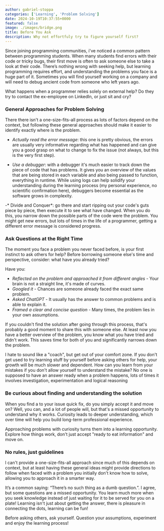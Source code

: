 ```yaml
---
author: gabriel-stoppa
categories: ['Learning', 'Problem Solving']
date: 2024-10-19T10:37:55+0000
featured: false
image: ./images/bridge.png
title: Before You Ask
description: Why not effortfuly try to figure yourself first?
---
```


Since joining programming communities, i've noticed a common pattern between programming students. When many students find errors with their code or tricky bugs, their first move is often to ask someone else to take a look at their code. There’s nothing wrong with seeking help, but learning programming requires effort, and understanding the problems you face is a huge part of it. Sometimes you will find yourself working on a company and will need to debug ancient code from someone who left years ago. 

What happens when a programmer relies solely on external help? Do they try to contact the ex-employee on LinkedIn, or just sit and cry?

### General Approaches for Problem Solving

There there isn't a one-size-fits-all process as lots of factors depend on the context, but following these general approaches should make it easier to identify exactly where is the problem.

- *Actually read the error message*: this one is pretty obvious, the errors are usually very informative regarding what has happened and can give you a good grasp on what to change to fix the issue (not always, but this is the very first step).

- *Use a debugger*: with a debugger it's much easier to track down the piece of code that has problems. It gives you an overview of the values that are being stored in each variable and also being passed to function, everything in runtime. While using logs can help solidify your understanding during the learning process (my personal experience, no scientific confirmation here), debuggers become essential as the software grows in complexity.

-* Divide and Conquer*: go there and start ripping out your code's guts piece by piece, then execute it to see what have changed.
When you do this, you narrow down the possible parts of the code were the problem. You might get new errors, but lots of times in the life of a programmer, getting a different error message is considered progress.

### Ask Questions at the Right Time

The moment you face a problem you never faced before, is your first instinct to ask others for help? Before borrowing someone else's time and perspective, consider: what have you already tried?

Have you:

- *Reflected on the problem and approached it from different angles* - Your brain is not a straight line, it's made of curves.
- *Googled it* - Chances are someone already faced the exact same problem.
- *Asked ChatGPT* - It usually has the answer to common problems and is able to explain it.
- *Framed a clear and concise question* - Many times, the problem lies in your own assumptions.

If you couldn't find the solution after going through this process, that's probably a good moment to share this with someone else. At least now you have a better overview of the problem, you know what you have tried and didn't work. This saves time for both of you and significantly narrows down the problem.

I hate to sound like a "coach", but get out of your comfort zone. If you don't get used to try learning stuff by yourself before asking others for help, your growth will be much slower and dependent. How can you learn from your mistakes if you don't allow yourself to understand the mistake? No one is supposed to have an answer ready when a problem happens, lots of times it involves investigation, experimentation and logical reasoning

### Be curious about finding and understanding the solution

When you find a to your issue quick fix, do you simply accept it and move on? Well, you can, and a lot of people will, but that's a missed opportunity to understand why it works. Curiosity leads to deeper understanding, which over time will help you build long-term professional experience.

Approaching problems with curiosity turns them into a learning opportunity. Explore how things work, don't just accept "ready to eat information" and move on.

### No rules, just guidelines

I can't provide a one-size-fits-all approach since much of this depends on context, but at least having these general ideas might provide directions to follow when faced with a problem you initially don't know how to solve, allowing you to approach it in a smarter way.

It’s a common saying: “There’s no such thing as a dumb question.”. I agree, but some questions are a missed opportunity. You learn much more when you seek knowledge instead of just waiting for it to be served for you on a plate! Learning isn't just about getting the answer, there is pleasure in connecting the dots, learning can be fun!

Before asking others, ask yourself. Question your assumptions, experiment and enjoy the learning process!
